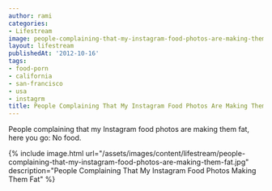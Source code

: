 ```yaml
---
author: rami
categories:
- Lifestream
image: people-complaining-that-my-instagram-food-photos-are-making-them-fat.jpg
layout: lifestream
publishedAt: '2012-10-16'
tags:
- food-porn
- california
- san-francisco
- usa
- instagrm
title: People Complaining That My Instagram Food Photos Are Making Them Fat
---
```


People complaining that my Instagram food photos are making them fat, here you go: No food. 

{% include image.html url="/assets/images/content/lifestream/people-complaining-that-my-instagram-food-photos-are-making-them-fat.jpg" description="People Complaining That My Instagram Food Photos Making Them Fat" %}